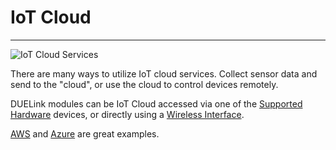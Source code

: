 
# IoT Cloud

---
![IoT Cloud Services](pathname:///img/iot-cloud.png)

There are many ways to utilize IoT cloud services. Collect sensor data and send to the "cloud", or use the cloud to control devices remotely.

DUELink modules can be IoT Cloud accessed via one of the [Supported Hardware](/docs/hw/intro) devices, or directly using a [Wireless Interface](../interface/wireless).  

[AWS](./aws) and [Azure](./azure) are great examples.
